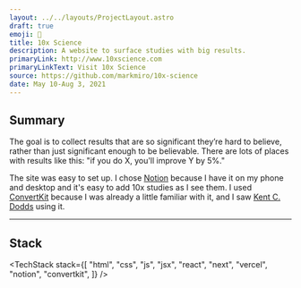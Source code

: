 ```yaml
---
layout: ../../layouts/ProjectLayout.astro
draft: true
emoji: 🧪
title: 10x Science
description: A website to surface studies with big results.
primaryLink: http://www.10xscience.com
primaryLinkText: Visit 10x Science
source: https://github.com/markmiro/10x-science
date: May 10-Aug 3, 2021
---
```


## Summary

The goal is to collect results that are so significant they’re hard to believe, rather
than just significant enough to be believable. There are lots of places with results like this: "if you do X, you'll improve Y by 5%."

The site was easy to set up. I chose [Notion](https://notion.so) because I have it on my phone and desktop and it's easy to add 10x studies as I see them. I used [ConvertKit](https://convertkit.com) because I was already a little familiar with it, and I saw [Kent C. Dodds](https://kentcdodds.com) using it.

---

## Stack

<TechStack
  stack={[
    "html",
    "css",
    "js",
    "jsx",
    "react",
    "next",
    "vercel",
    "notion",
    "convertkit",
  ]}
/>

